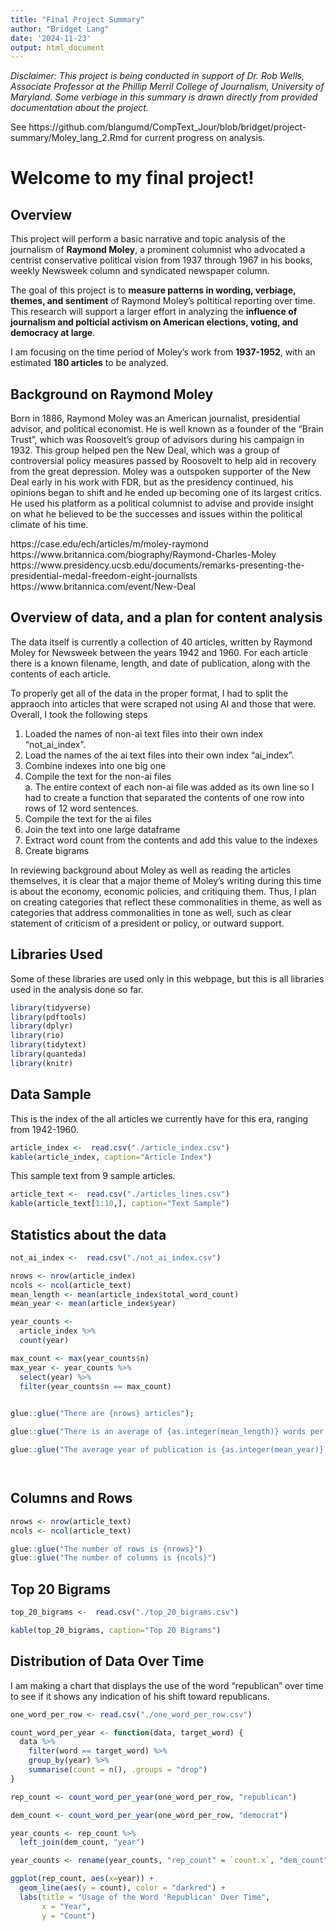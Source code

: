 ```yaml
---
title: "Final Project Summary"
author: "Bridget Lang"
date: '2024-11-23'
output: html_document
---
```

*Disclaimer: This project is being conducted in support of Dr. Rob Wells, Associate Professor at the Phillip Merril College of Journalism, University of Maryland. Some verbiage in this summary is drawn directly from provided documentation about the project.* 

See https://github.com/blangumd/CompText_Jour/blob/bridget/project-summary/Moley_lang_2.Rmd for current progress on analysis. 

# Welcome to my final project!

## Overview 

This project will perform a basic narrative and topic analysis of the journalism of **Raymond Moley**, a prominent columnist who advocated a centrist conservative political vision from 1937 through 1967 in his books, weekly Newsweek column and syndicated newspaper column. 

The goal of this project is to **measure patterns in wording, verbiage, themes, and sentiment** of Raymond Moley's poltitical reporting over time. This research will support a larger effort in analyzing the **influence of journalism and polticial activism on American elections, voting, and democracy at large**. 

I am focusing on the time period of Moley's work from **1937-1952**, with an estimated **180 articles** to be analyzed. 


## Background on Raymond Moley

Born in 1886, Raymond Moley was an American journalist, presidential advisor, and political economist. He is well known as a founder of the "Brain Trust", which was Roosovelt's group of advisors during his campaign in 1932. This group helped pen the New Deal, which was a group of controversial policy measures passed by Roosovelt to help aid in recovery from the great depression. Moley was a outspoken supporter of the New Deal early in his work with FDR, but as the presidency continued, his opinions began to shift and he ended up becoming one of its largest critics. He used his platform as a political columnist to advise and provide insight on what he believed to be the successes and issues within the political climate of his time. 

https://case.edu/ech/articles/m/moley-raymond
https://www.britannica.com/biography/Raymond-Charles-Moley
https://www.presidency.ucsb.edu/documents/remarks-presenting-the-presidential-medal-freedom-eight-journalists
https://www.britannica.com/event/New-Deal

## Overview of data, and a plan for content analysis

The data itself is currently a collection of 40 articles, written by Raymond Moley for Newsweek between the years 1942 and 1960. For each article there is a known filename, length, and date of publication, along with the contents of each article. 

To properly get all of the data in the proper format, I had to split the appraoch into articles that were scraped  not using AI and those that were. Overall, I took the following steps <br>
<p>
  1. Loaded the names of non-ai text files into their own index "not_ai_index". 
  2. Load the names of the ai text files into their own index "ai_index". <br>
  3. Combine indexes into one big one <br>
  4. Compile the text for the non-ai files <br>
          a. The entire context of each non-ai file was added as its own line so I had to create a function that separated the contents of one row into rows of 12 word sentences. <br>
  5. Compile the text for the ai files <br>
  6. Join the text into one large dataframe <br>
  7. Extract word count from the contents and add this value to the indexes <br>
  8. Create bigrams <br>
  </p>

In reviewing background about Moley as well as reading the articles themselves, it is clear that a major theme of Moley's writing during this time is about the economy, economic policies, and critiquing them. Thus, I plan on creating categories that reflect these commonalities in theme, as well as categories that address commonalities in tone as well, such as clear statement of criticism of a president or policy, or outward support. 

## Libraries Used

Some of these libraries are used only in this webpage, but this is all libraries used in the analysis done so far. 

```r
library(tidyverse)
library(pdftools)
library(dplyr)
library(rio)
library(tidytext)
library(quanteda)
library(knitr)
```

## Data Sample

This is the index of the all articles we currently have for this era, ranging from 1942-1960. 

```r
article_index <-  read.csv("./article_index.csv")
kable(article_index, caption="Article Index")

```

This sample text from 9 sample articles.

```r
article_text <-  read.csv("./articles_lines.csv")
kable(article_text[1:10,], caption="Text Sample")

```

## Statistics about the data 
```r

not_ai_index <-  read.csv("./not_ai_index.csv")

nrows <- nrow(article_index)
ncols <- ncol(article_text)
mean_length <- mean(article_index$total_word_count)
mean_year <- mean(article_index$year)

year_counts <- 
  article_index %>%
  count(year)

max_count <- max(year_counts$n)
max_year <- year_counts %>%
  select(year) %>%
  filter(year_counts$n == max_count)
                  

glue::glue("There are {nrows} articles");

glue::glue("There is an average of {as.integer(mean_length)} words per article")

glue::glue("The average year of publication is {as.integer(mean_year)}, with the majority of articles written in {max_year$year}.")




```

## Columns and Rows
```r
nrows <- nrow(article_text)
ncols <- ncol(article_text)

glue::glue("The number of rows is {nrows}")
glue::glue("The number of columns is {ncols}")


```


## Top 20 Bigrams
```r

top_20_bigrams <-  read.csv("./top_20_bigrams.csv")

kable(top_20_bigrams, caption="Top 20 Bigrams")

```


## Distribution of Data Over Time 


I am making a chart that displays the use of the word "republican" over time to see if it shows any indication of his shift toward republicans.
  
```r
one_word_per_row <- read.csv("./one_word_per_row.csv")

count_word_per_year <- function(data, target_word) {
  data %>%
    filter(word == target_word) %>%       
    group_by(year) %>%                   
    summarise(count = n(), .groups = "drop") 
}

rep_count <- count_word_per_year(one_word_per_row, "republican")

dem_count <- count_word_per_year(one_word_per_row, "democrat")

year_counts <- rep_count %>%
  left_join(dem_count, "year") 

year_counts <- rename(year_counts, "rep_count" = `count.x`, "dem_count" = `count.y`)

ggplot(rep_count, aes(x=year)) + 
  geom_line(aes(y = count), color = "darkred") + 
  labs(title = "Usage of the Word 'Republican' Over Time",
       x = "Year",
       y = "Count")
```